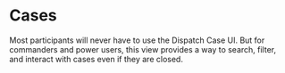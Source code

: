 # Cases

Most participants will never have to use the Dispatch Case UI. But for commanders and power users, this view provides a way to search, filter, and interact with cases even if they are closed.
